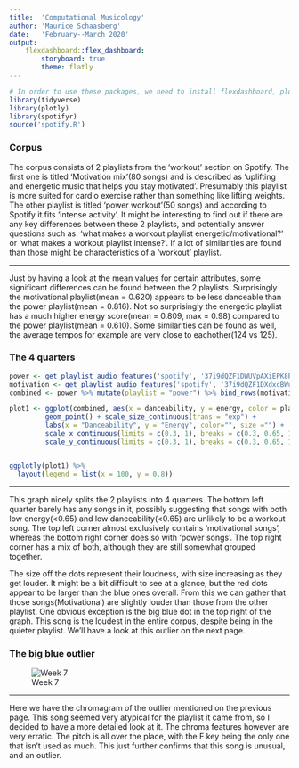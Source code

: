 ```yaml
---
title:  'Computational Musicology'
author: 'Maurice Schaasberg'
date:   'February--March 2020'
output: 
    flexdashboard::flex_dashboard:
        storyboard: true
        theme: flatly
---
```


```r
# In order to use these packages, we need to install flexdashboard, plotly, and Cairo.
library(tidyverse)
library(plotly)
library(spotifyr)
source('spotify.R')
```

### Corpus

The corpus consists of 2 playlists from the 'workout' section on Spotify. The first one is titled 'Motivation mix'(80 songs) and is described as 'uplifting and energetic music that helps you stay motivated'. Presumably this playlist is more suited for cardio exercise rather than something like lifting weights. The other playlist is titled 'power workout'(50 songs) and according to Spotify it fits 'intense activity'. It might be interesting to find out if there are any key differences between these 2 playlists, and potentially answer questions such as: 'what makes a workout playlist energetic/motivational?' or 'what makes a workout playlist intense?'. If a lot of similarities are found than those might be characteristics of a 'workout' playlist.

***

Just by having a look at the mean values for certain attributes, some significant differences can be found between the 2 playlists. Surprisingly the motivational playlist(mean = 0.620) appears to be less danceable than the power playlist(mean = 0.816). Not so surprisingly the energetic playlist has a much higher energy score(mean = 0.809, max = 0.98) compared to the power playlist(mean = 0.610). Some similarities can be found as well, the average tempos for example are very close to eachother(124 vs 125).


### The 4 quarters

```r
power <- get_playlist_audio_features('spotify', '37i9dQZF1DWUVpAXiEPK8P')
motivation <- get_playlist_audio_features('spotify', '37i9dQZF1DXdxcBWuJkbcy')
combined <- power %>% mutate(playlist = "power") %>% bind_rows(motivation %>% mutate(playlist = "motivation"))

plot1 <- ggplot(combined, aes(x = danceability, y = energy, color = playlist, size = loudness)) +
         geom_point() + scale_size_continuous(trans = "exp") +
         labs(x = "Danceability", y = "Energy", color="", size ="") +
         scale_x_continuous(limits = c(0.3, 1), breaks = c(0.3, 0.65, 1),minor_breaks=NULL) +
         scale_y_continuous(limits = c(0.3, 1), breaks = c(0.3, 0.65, 1),minor_breaks=NULL)


ggplotly(plot1) %>%
  layout(legend = list(x = 100, y = 0.8))
```

***

This graph nicely splits the 2 playlists into 4 quarters. The bottom left quarter barely has any songs in it, possibly suggesting that songs with both low energy(<0.65) and low danceability(<0.65) are unlikely to be a workout song. The top left corner almost exclusively contains 'motivational songs', whereas the bottom right corner does so with 'power songs'. The top right corner has a mix of both, although they are still somewhat grouped together. 

The size off the dots represent their loudness, with size increasing as they get louder. It might be a bit difficult to see at a glance, but the red dots appear to be larger than the blue ones overall. From this we can gather that those songs(Motivational) are slightly louder than those from the other playlist. One obvious exception is the big blue dot in the top right of the graph. This song is the loudest in the entire corpus, despite being in the quieter playlist. We'll have a look at this outlier on the next page.

### The big blue outlier

![Week 7](ChromagramVossi.png)

***

Here we have the chromagram of the outlier mentioned on the previous page. This song seemed very atypical for the playlist it came from, so I decided to have a more detailed look at it. The chroma features however are very erratic. The pitch is all over the place, with the F key being the only one that isn't used as much. This just further confirms that this song is unusual, and an outlier.